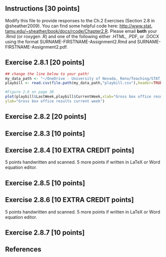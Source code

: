 ## Instructions [30 points]

Modify this file to provide responses to the Ch.2 Exercises (Section 2.8 in @sheather2009). You can find some helpful code here: [http://www.stat.
tamu.edu/~sheather/book/docs/rcode/Chapter2.R](http://www.stat.tamu.edu/~sheather/book/docs/rcode/Chapter2.R). Please email **both** your .Rmd (or roxygen .R) and one of the following either .HTML, .PDF, or .DOCX using the format SURNAME-FIRSTNAME-Assignment2.Rmd and SURNAME-FIRSTNAME-Assignment2.pdf.

## Exercise 2.8.1 [20 points]

```r
## change the line below to your path!
my_data_path <- "~/OneDrive - University of Nevada, Reno/Teaching/STAT_757/Sheather_data/Data"
playbill <- read.csv(file.path(my_data_path,"playbill.csv"),header=TRUE) 

#Figure 2.6 on page 38
plot(playbill$LastWeek,playbill$CurrentWeek,xlab="Gross box office results previous week",
ylab="Gross box office results current week")
```

## Exercise 2.8.2 [20 points]

## Exercise 2.8.3 [10 points]

## Exercise 2.8.4 [10 EXTRA CREDIT points]
5 points handwritten and scanned. 5 more points if written in LaTeX or Word equation editor.

## Exercise 2.8.5 [10 points]

## Exercise 2.8.6 [10 EXTRA CREDIT points]
5 points handwritten and scanned. 5 more points if written in LaTeX or Word equation editor.

## Exercise 2.8.7 [10 points]

## References
